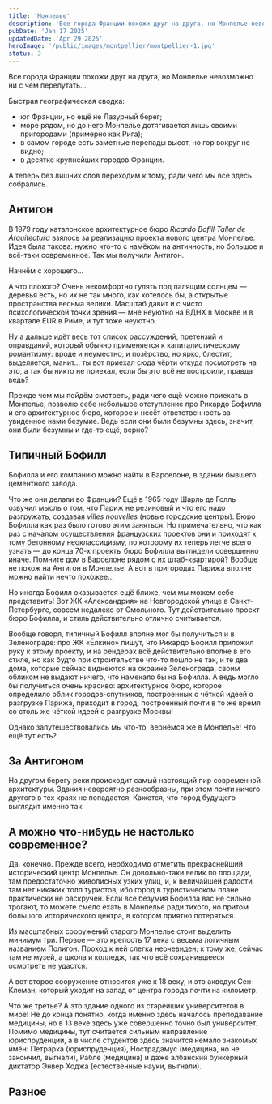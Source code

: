 ```yaml
---
title: 'Монпелье'
description: 'Все города Франции похожи друг на друга, но Монпелье невозможно ни с чем перепутать...'
pubDate: 'Jan 17 2025'
updatedDate: 'Apr 29 2025'
heroImage: '/public/images/montpellier/montpellier-1.jpg'
status: 3
---
```


Все города Франции похожи друг на друга, но Монпелье невозможно ни с чем перепутать...

<BasicImage framed src="/images/montpellier/typical-a.jpg" showalt 
    alt="Типичный Монпелье" 
/>

 Быстрая географическая сводка:
 + юг Франции, но ещё не Лазурный берег;
 + море рядом, но до него Монпелье дотягивается лишь своими пригородами (примерно как Рига);
 + в самом городе есть заметные перепады высот, но гор вокруг не видно;
 + в десятке крупнейших городов Франции.

 <BasicImage framed src="/images/montpellier/map.png" showalt 
    alt="Как нам поделить Монпелье" 
/>

 А теперь без лишних слов переходим к тому, ради чего мы все здесь собрались.

 ## Антигон

 В 1979 году каталонское архитектурное бюро *Ricardo Bofill Taller de Arquitectura* взялось за реализацию 
 проекта нового центра Монпелье. Идея была такова: нужно что-то с намёком на античность, но большое и всё-таки современное. 
 Так мы получили Антигон.

<BasicImage framed src="/images/montpellier/antigone-0.png" showalt 
    alt="Антигон на спутниковом снимке" 
/>

Начнём с хорошего...

<BasicImage framed src="/images/montpellier/antigone-1.jpg" showalt 
    alt="Можно перейти на другой берег реки почти по воде - круто" 
/>

<BasicImage framed src="/images/montpellier/antigone-3.jpg" showalt 
    alt="Очень интересный фонтан - хлопцы просто моются" 
/>

<BasicImage framed src="/images/montpellier/antigone-4.jpg" showalt 
    alt="Геометрично" 
/>

<BasicImage framed src="/images/montpellier/antigone-6a.jpg" showalt 
    alt="Мелкие современные детали, развивающие греческую тему" 
/>

А что плохого? Очень некомфортно гулять под палящим солнцем — деревья есть, но их не так много, как хотелось бы, а открытые 
пространства весьма велики. Масштаб давит и с чисто психологической точки зрения — мне неуютно на ВДНХ в Москве и в квартале EUR 
в Риме, и тут тоже неуютно.

Ну а дальше идёт весь тот список рассуждений, претензий и оправданий, который обычно применяется к капиталистическому романтизму: 
вроде и неуместно, и позёрство, но ярко, блестит, выделяется, манит... ты вот приехал сюда чёрти откуда посмотреть на это, а так бы 
никто не приехал, если бы это всё не построили, правда ведь? 

<BasicImage framed src="/images/montpellier/antigone-7a.jpg" showalt 
    alt="Все известные портики, колонны и капители на одном здании без каких-либо обоснований, зачем они все тут собрались" 
/>

<BasicImage framed src="/images/montpellier/antigone-8a.jpg" showalt 
    alt="Многоэтажка у реки на самом краю квартала — вроде даже любопытный замысел, но в итоге выглядит сомнительно" 
/>

Прежде чем мы пойдём смотреть, ради чего ещё можно приехать в Монпелье, позволю себе небольшое отступление про Рикардо Бофилла 
и его архитектурное бюро, которое и несёт ответственность за увиденное нами безумие. Ведь если они были безумны здесь, значит, 
они были безумны и где-то ещё, верно?

## Типичный Бофилл

Бофилла и его компанию можно найти в Барселоне, в здании бывшего цементного завода.

<BasicImage framed src="/images/montpellier/bofill-1.jpg" showalt 
    alt="+1 к идеям, что можно сделать с элеватором в Самаре (фото: Till F. Teenck, CC BY-SA 2.5)" 
/>

<BasicImage framed src="/images/montpellier/bofill-2.jpg" showalt 
    alt="Это тоже Барселона, но уже жилой дом, расположенный рядом со штаб-квартирой бюро Бофилла и спроектированный этим 
    самым бюро. До 1979 года! Это важно" 
/>

Что же они делали во Франции? Ещё в 1965 году Шарль де Голль озвучил мысль о том, что Париж не резиновый и что его надо 
разгружать, создавая *villes nouvelles* (новые городские центры). Бюро Бофилла как раз было готово этим заняться. Но 
примечательно, что как раз с началом осуществления французских проектов они и приходят к тому бетонному неоклассицизму, 
по которому их теперь легче всего узнать — до конца 70-х проекты бюро Бофилла выглядели совершенно иначе. Помните дом в 
Барселоне рядом с их штаб-квартирой? Вообще не похож на Антигон в Монпелье. А вот в пригородах Парижа вполне можно найти 
нечто похожее...

<BasicImage framed src="/images/montpellier/bofill-3.jpg" showalt 
    alt="Les Espaces d'Abraxas в Нуази-ле-Гран, 12 км к востоку от Парижа. Всё те же бесчисленные гигантские портики и 
    колонны, что и в Монпелье (фото: Matgrt, CC BY-SA 4.0)" 
/>

<BasicImage framed src="/images/montpellier/bofill-4.jpg" showalt 
    alt="Les Arcades du Lac, Сен-Кантен-ан-Ивелин, к юго-востоку от Парижа, чуть-чуть за Версалем. Не такой гигантизм, 
    да ещё и дома на воде, но стиль всё ещё узнаваем (фото: Mikeshaheen1, CC BY-SA 4.0)" 
/>

Но иногда Бофилл оказывается ещё ближе, чем мы можем себе представить! Вот ЖК «Александрия» на Новгородской улице в 
Санкт-Петербурге, совсем недалеко от Смольного. Тут действительно проект бюро Бофилла, и стиль действительно отлично 
считывается.

<BasicImage framed src="/images/montpellier/bofill-5.jpg" showalt 
    alt="Бофилл у нас дома" 
/>

Вообще говоря, типичный Бофилл вполне мог бы получиться и в Зеленограде: про ЖК «Ёлкино» пишут, что Рикардо Бофилл 
приложил руку к этому проекту, и на рендерах всё действительно вполне в его стиле, но как будто при строительстве 
что-то пошло не так, и те два дома, которые сейчас виднеются на окраине Зеленограда, своим обликом не выдают ничего, что 
намекало бы на Бофилла. А ведь могло бы получиться очень красиво: архитектурное бюро, которое определило облик 
городов-спутников, построенных с чёткой идеей о разгрузке Парижа, приходит в город, построенный почти в то же время со столь 
же чёткой идеей о разгрузке Москвы!

<BasicImage framed src="/images/montpellier/bofill-6.jpg" showalt 
    alt="Вот так могло бы быть в Зеленограде" 
/>

<BasicImage framed src="/images/montpellier/bofill-7.jpg" showalt 
    alt="Но пока..." 
/>

Однако запутешествовались мы что-то, вернёмся же в Монпелье! Что ещё тут есть?

## За Антигоном

На другом берегу реки происходит самый настоящий пир современной архитектуры. Здания невероятно разнообразны, при этом почти 
ничего другого в тех краях не попадается. Кажется, что 
город будущего выглядит именно так.

<BasicImage framed src="/images/montpellier/modern-1a.jpg" showalt 
    alt="Сразу за Антигоном — здание L'arbre blanc (Белое дерево)" 
/>

<BasicImage framed src="/images/montpellier/modern-2.jpg" showalt 
    alt="Современно" 
/>

<BasicImage framed src="/images/montpellier/modern-3.jpg" showalt 
    alt="Очень современно" 
/>

<BasicImage framed src="/images/montpellier/modern-4.jpg" showalt 
    alt="Особенно приятно, когда посреди всего этого обнаруживается небольшая уютная роща с незаасфальтированными тропинками! 
    Она начинается как раз слева на фото, и контраст с окружающей архитектурой очень силён" 
/>

<BasicImage framed src="/images/montpellier/modern-5.jpg" showalt 
    alt="И через всё это великолепие ещё и трамвай проходит, вот остановка" 
/>

## А можно что-нибудь не настолько современное?

Да, конечно. Прежде всего, необходимо отметить прекраснейший исторический центр Монпелье. Он довольно-таки велик по площади, 
там предостаточно живописных узких улиц, и, к величайшей радости, там нет никаких толп туристов, ибо город в туристическом 
плане практически не раскручен. Если все безумия Бофилла вас не сильно трогают, то можете смело ехать в Монпелье ради тихого, 
но притом большого исторического центра, в котором приятно потеряться.

<BasicImage framed src="/images/montpellier/old-1.jpg" showalt 
    alt="Вот та Европа, за которой все едут" 
/>

<BasicImage framed src="/images/montpellier/old-2.jpg" showalt 
    alt="Тихая жизнь старого Монпелье" 
/>

<BasicImage framed src="/images/montpellier/old-3.jpg" showalt 
    alt="И таких улиц множество, гулять можно бесконечно" 
/>

<BasicImage framed src="/images/montpellier/old-4.jpg" showalt 
    alt="И никого" 
/>

<BasicImage framed src="/images/montpellier/old-5a.jpg" showalt 
    alt="Периодически встречаются забавные и очень стильные детали!" 
/>

<BasicImage framed src="/images/montpellier/old-6.jpg" showalt 
    alt="При этом вокруг исторического центра уже явно веет чем-то парижским" 
/>

Из масштабных сооружений старого Монпелье стоит выделить минимум три. Первое — это крепость 17 века с весьма логичным названием 
Полигон. Проход к ней слегка неочевиден; к тому же, сейчас там не музей, а школа и колледж, так что всё сохранившееся осмотреть 
не удастся.

А вот второе сооружение относится уже к 18 веку, и это акведук Сен-Клеман, который уходит на запад от центра города почти на 
километр.

<BasicImage framed src="/images/montpellier/eau-1.jpg" showalt 
    alt="Арки очень высокие" 
/>

<BasicImage framed src="/images/montpellier/eau-2.jpg" showalt 
    alt="Можно подняться на холм, где заканчивается акведук и начинается исторический центр" 
/>

<BasicImage framed src="/images/montpellier/eau-3.jpg" showalt 
    alt="А наверху вот так" 
/>

<BasicImage framed src="/images/montpellier/eau-4.jpg" showalt 
    alt="Вид сверху очень хорош" 
/>

Что же третье? А это здание одного из старейших университетов в мире! Не до конца понятно, когда именно здесь началось 
преподавание медицины, но в 13 веке здесь уже совершенно точно был университет. Помимо медицины, тут считается сильным направление 
юриспруденции, а в числе студентов здесь значится немало знакомых имён: Петрарка (юриспруденция), Нострадамус (медицина, но не 
закончил, выгнали), Рабле (медицина) и даже албанский бункерный диктатор Энвер Ходжа (естественные науки, выгнали).

<BasicImage framed src="/images/montpellier/uni-1.jpg" showalt 
    alt="Здание медицинского факультета и собор Сен-Пьер стоят настолько плотно друг к другу, что величественный вход в собор 
    (на фото) и вход в здание факультета кажутся просто двумя входами в одно и то же здание" 
/>

<BasicImage framed src="/images/montpellier/uni-2.jpg" showalt 
    alt="Это уже справа от настоящего входа в здание медицинского факультета. На солнечных часах — фрагмент цитаты Гиппократа 
    ἡ τέχνη μακρὴ, который можно перевести как «путь искусства долог». Кстати, девиз этого факультета тоже отсылает к Гиппократу: 
    Olim Cous nunc Monspeliensis Hippocrates («Когда-то Гиппократ был с Коса, теперь он из Монпелье»)" 
/>

## Разное

<BasicImage framed src="/images/montpellier/other-2.jpg" showalt 
    alt="Цветовая дифференциация трамваев — по разным линиям ходят разные и при этом отнюдь не монохромные. Линия 1 — синие с 
    ласточками, линия 2 — оранжево-цветочные, линия 3 — с подводным миром (а эта линия как раз до моря идёт), линия 4 — с 
    золотыми орнаментами" 
/>

<BasicImage framed src="/images/montpellier/other-1.jpg" showalt 
    alt="Я оказался в Монпелье в конце мая 2024 года, незадолго до выборов в Европарламент, а посему мне довелось застать ещё и 
    трамваи вне типичной цветовой схемы с призывом идти на выборы" 
/>

<BasicImage framed src="/images/montpellier/other-3.jpg" showalt 
    alt="Магазин товаров из Восточной Европы. Чем дольше смотришь на набор флагов, тем больше вопросов" 
/>

<BasicImage framed src="/images/montpellier/other-5.jpg" showalt 
    alt="Просто здание с фантастической винтовой лестницей снаружи, просто завораживает" 
/>

<BasicImage framed src="/images/montpellier/other-4.jpg" showalt 
    alt="Из всех фотографий, которые я сделал в Монпелье, мне больше всего нравится именно эта. Но её сложно сопроводить каким-то 
    умным повествованием, поэтому пусть просто будет тут, в конце" 
/>